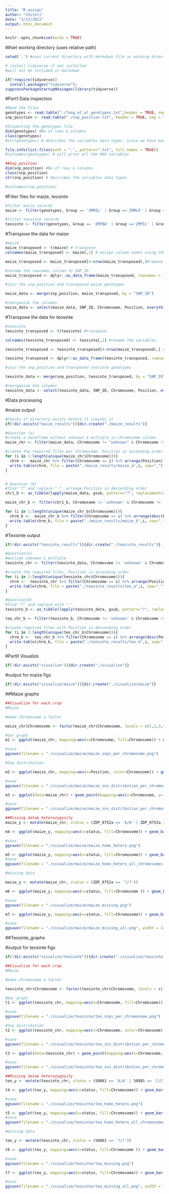---
title: "R_assign"
author: "chiteri"
date: "3/13/2021"
output: html_document
---

```{r setup, include=FALSE}
knitr::opts_chunk$set(echo = TRUE)
```


##set working directory (uses relative path)
```{r}
setwd('.') #uses current directory with markdown file as working directory

```


```{r, include=FALSE}
# install tidyverse if not installed
#will not be included in markdown

if(!require(tidyverse))
  install.packages("tidyverse");
suppressPackageStartupMessages(library(tidyverse))
```

#Part1 Data inspection

```{r}
#Read the files
genotypes <- read.table("./fang_et_al_genotypes.txt",header = TRUE, sep = "\t")
snp_position <- read.table("./snp_position.txt", header = TRUE, sep = "\t")

#Inspecting the genotypes file
dim(genotypes) #No of rows & columns
class(genotypes)
#str(genotypes) # describes the variables data types. Since we have many variables we don't output them

file.info(list.files(path = ".", pattern=".txt", full.names = TRUE))
#colnames(genotypes) # will print all the 986 variables

##Snp_position
dim(snp_position) #No of rows & columns
class(snp_position)
str(snp_position) # describes the variables data types

#colnames(snp_position)

```

#Filter files for maize, teosinte

```{r}
#filter maize records
maize <- filter(genotypes, Group == 'ZMMIL' | Group =='ZMMLR' | Group == 'ZMMMR')

#filter teosinte records
teosinte <- filter(genotypes, Group == 'ZMPBA' | Group =='ZMPIL' | Group == 'ZMPJA')
```

#Transpose the data for maize
```{r}

#maize
maize_transposed <- t(maize) # transpose
colnames(maize_transposed) <- maize[,1] # assign column names using the first column before transposing

maize_transposed <- maize_transposed[4:nrow(maize_transposed),]#remove first 3 rows

#rename the rownames column to SNP_ID
maize_transposed <- dplyr::as_data_frame(maize_transposed, rownames = "SNP_ID")

#join the snp_position and transposed maize genotypes

maize_data <- merge(snp_position, maize_transposed, by = "SNP_ID")

#reorganize the columns
maize_data <- select(maize_data, SNP_ID, Chromosome, Position, everything())

```
#Transpose the data for teosinte
```{r}
#teosinte
teosinte_transposed <- t(teosinte) #transpose 

colnames(teosinte_transposed) <- teosinte[,1] #rename the variables

teosinte_transposed <- teosinte_transposed[4:nrow(maize_transposed),] #exclude first 3 rows

teosinte_transposed <- dplyr::as_data_frame(teosinte_transposed, rownames = "SNP_ID") #rename rownames

#join the snp_position and transposed teosinte genotypes

teosinte_data <- merge(snp_position, teosinte_transposed, by = "SNP_ID")

#reorganize the columns
teosinte_data <- select(teosinte_data, SNP_ID, Chromosome, Position, everything())
```

#Data processing

#maize output 
```{r}
#Checks if directory exists before it creates it
if(!dir.exists("maize_results")){dir.create("./maize_results")}
```


```{r}
#Question (a)
#create a dataframe without unknown & multiple in chromosome column
maize_chr <- filter(maize_data, Chromosome != "unknown" & Chromosome != "multiple")

#create the required files per chromosome. Position in ascending order
for (i in 1:length(unique(maize_chr$Chromosome))){
  chrm <-  maize_chr %>% filter(Chromosome == i) %>% arrange(Position)
  write.table(chrm, file = paste("./maize_results/maize_a",i, sep="_"))
}


# Question (b)
#find "?" and replace "-", arrange Position in descending order
chr1_b <- as_tibble(lapply(maize_data, gsub, pattern="?", replacement="-", fixed=TRUE))

maize_chr_b <- filter(chr1_b, Chromosome != 'unknown' & Chromosome != 'multiple')

for (i in 1:length(unique(maize_chr_b$Chromosome))){
  chrm_b <-  maize_chr_b %>% filter(Chromosome == i) %>% arrange(desc(Position))
  write.table(chrm_b, file = paste("./maize_results/maize_b",i, sep="_"))
}
```

#Teosinte output
```{r,echo=FALSE }
if(!dir.exists("teosinte_results")){dir.create("./teosinte_results")}
```

```{r}
#Question(a)
#exclude unknown & multiple
teosinte_chr <- filter(teosinte_data, Chromosome != 'unknown' & Chromosome != 'multiple')

#create the required files, Position in ascending order
for (i in 1:length(unique(teosinte_chr$Chromosome))){
  chrm <-  teosinte_chr %>% filter(Chromosome == i) %>% arrange(Position)
  write.table(chrm, file = paste("./teosinte_results/teo_a",i, sep="_"))
}
```
```{r}
#Question(b)
#find "?" and replace with "-"
teosinte_b <- as_tibble(lapply(teosinte_data, gsub, pattern="?", replacement="-", fixed=TRUE))

teo_chr_b <- filter(teosinte_b, Chromosome != 'unknown' & Chromosome != 'multiple')

#create required files with Position in descending order
for (i in 1:length(unique(teo_chr_b$Chromosome))){
  chrm_b <-  teo_chr_b %>% filter(Chromosome == i) %>% arrange(desc(Position))
  write.table(chrm_b, file = paste("./teosinte_results/teo_b",i, sep="_"))
}
```

#PartII Visualize

```{r}
if(!dir.exists("visualize")){dir.create("./visualize")}
```

#output for maize figs
```{r}
if(!dir.exists("visualize/maize")){dir.create("./visualize/maize")}
```

##Maize graphs
```{r}



##Visualize for each crop
#Maize

#make chromosome a factor

maize_chr$Chromosome <- factor(maize_chr$Chromosome, levels = c(1,2,3,4,5,6,7,8,9,10))

#bar_graph
m1 <- ggplot(maize_chr, mapping=aes(x=Chromosome, fill=Chromosome)) + geom_bar() + labs(title="Maize: Total SNPs per Chromosome", y="Total SNPs") + theme(plot.title = element_text(hjust = 0.5))

#save
ggsave(filename = "./visualize/maize/maize_snps_per_chromosome.png")

#Snp distribution

m2 <- ggplot(maize_chr, mapping=aes(x=Position, color=Chromosome)) + geom_density() + labs(title="Maize: Distribution of total SNPs per Chromosome") + theme(plot.title = element_text(hjust = 0.5))

#save
ggsave(filename = "./visualize/maize/maize_sns_distribution_per_chromosome.png")

m3 <- ggplot(data=maize_chr) + geom_point(mapping=aes(x=Chromosome, y= SNP_ID, color=Chromosome)) + theme(axis.text.y = element_blank())+ labs(title="Maize: Distribution of SNPs per Chromosome")+ theme(plot.title = element_text(hjust = 0.5)) + ylab('SNP')

#save
ggsave(filename = "./visualize/maize/maize_sns_distribution_per_chromosome2.png")

##Missing data& heterozygosity
maize_y <- mutate(maize_chr, status = (ZDP_0752a == 'A/A' | ZDP_0752a == 'C/C' | ZDP_0752a == 'G/G'  | ZDP_0752a == 'T/T'  ))

m4 <- ggplot(maize_y, mapping=aes(x=status, fill=Chromosome)) + geom_bar() + labs(title="Maize: Homozygosity|Heterozygosity Status") + theme(plot.title = element_text(hjust = 0.5))

#save
ggsave(filename = "./visualize/maize/maize_homo_hetero.png")

m5 <- ggplot(maize_y, mapping=aes(x=status, fill=Chromosome)) + geom_bar() + labs(title="Maize: Homozygosity|Heterozygosity Status") + theme(plot.title = element_text(hjust = 0.5)) + facet_grid(~Chromosome)
#save
ggsave(filename = "./visualize/maize/maize_homo_hetero_all_chromosomes.png", width = 14, height = 14)

#missing data   

maize_y <- mutate(maize_chr, status = (ZDP_0752a == '?/?'))

m6 <- ggplot(maize_y, mapping=aes(x=status, fill=Chromosome )) + geom_bar() + labs(title="Maize: Missing data for ZDP_0752a") + theme(plot.title = element_text(hjust = 0.5))

#save
ggsave(filename = "./visualize/maize/maize_missing.png")

m7 <- ggplot(maize_y, mapping=aes(x=status, fill=Chromosome)) + geom_bar() + labs(title="Maize: Missing data for ZDP_0752a") + theme(plot.title = element_text(hjust = 0.5)) + facet_grid(~Chromosome) 

#save
ggsave(filename = "./visualize/maize/maize_missing_all.png", width = 14, height = 14 )

```

##Teosinte_graphs

#output for teosinte figs
```{r}
if(!dir.exists("visualize/teosinte")){dir.create("./visualize/teosinte")}
```

```{r}
##Visualize for each crop
#Maize

#make chromosome a factor

teosinte_chr$Chromosome <- factor(teosinte_chr$Chromosome, levels = c(1,2,3,4,5,6,7,8,9,10))

#bar_graph
t1 <- ggplot(teosinte_chr, mapping=aes(x=Chromosome, fill=Chromosome)) + geom_bar() + labs(title="Teosinte: Total SNPs per Chromosome", y="Total SNPs") + theme(plot.title = element_text(hjust = 0.5))

#save
ggsave(filename = "./visualize/teosinte/teo_snps_per_chromosome.png")

#Snp distribution
t2 <- ggplot(teosinte_chr, mapping=aes(x=Chromosome, color=Chromosome)) + geom_density() + labs(title="Teosinte: Distribution of total SNPs per Chromosome") + theme(plot.title = element_text(hjust = 0.5))

#save
ggsave(filename = "./visualize/teosinte/teo_sns_distribution_per_chromosome.png")

t3 <- ggplot(data=teosinte_chr) + geom_point(mapping=aes(x=Chromosome, y= SNP_ID, color=Chromosome)) + theme(axis.text.y = element_blank())+ labs(title="Teosinte: Distribution of SNPs per Chromosome")+ theme(plot.title = element_text(hjust = 0.5)) + ylab('SNP')

#save
ggsave(filename = "./visualize/teosinte/teo_sns_distribution_per_chromosome2.png")

##Missing data& heterozygosity
teo_y <- mutate(teosinte_chr, status = (S0881 == 'A/A' | S0881 == 'C/C' | S0881 == 'G/G'  | S0881 == 'T/T'  ))

t4 <- ggplot(teo_y, mapping=aes(x=status, fill=Chromosome)) + geom_bar() + labs(title="Teosinte: Homozygosity|Heterozygosity Status") + theme(plot.title = element_text(hjust = 0.5))

#save
ggsave(filename = "./visualize/teosinte/teo_homo_hetero.png")

t5 <- ggplot(teo_y, mapping=aes(x=status, fill=Chromosome)) + geom_bar() + labs(title="Teosinte: Homozygosity|Heterozygosity Status") + theme(plot.title = element_text(hjust = 0.5)) + facet_grid(~Chromosome)
#save
ggsave(filename = "./visualize/teosinte/teo_homo_hetero_all_chromosomes.png", width = 14, height = 14)

#missing data

teo_y <- mutate(teosinte_chr, status = (S0881 == '?/?'))

t6 <- ggplot(teo_y, mapping=aes(x=status, fill=Chromosome )) + geom_bar() + labs(title="Teosinte: Missing data for S0881") + theme(plot.title = element_text(hjust = 0.5))

#save
ggsave(filename = "./visualize/teosinte/teo_missing.png")

t7 <- ggplot(teo_y, mapping=aes(x=status, fill=Chromosome)) + geom_bar() + labs(title="Teosinte: Missing data for S0881") + theme(plot.title = element_text(hjust = 0.5)) + facet_grid(~Chromosome) 

#save
ggsave(filename = "./visualize/teosinte/teo_missing_all.png", width = 14, height = 14 )

```


